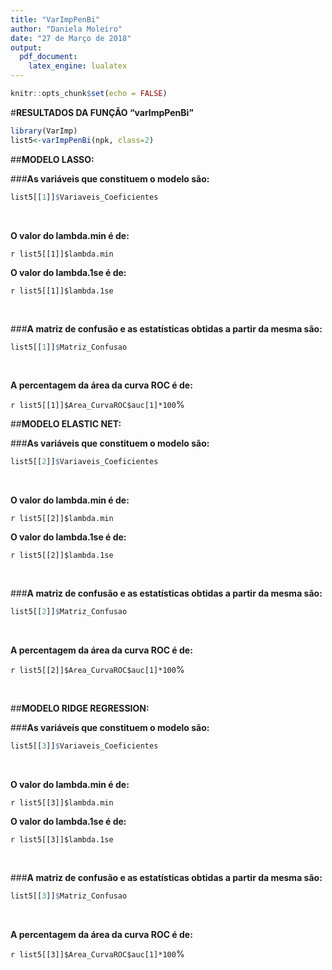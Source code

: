 ---
title: "VarImpPenBi"
author: "Daniela Moleiro"
date: "27 de Março de 2018"
output: 
  pdf_document:
    latex_engine: lualatex
---



```{r setup, include=FALSE}

knitr::opts_chunk$set(echo = FALSE)

```



#**RESULTADOS DA FUNÇÃO "varImpPenBi"**

```{r varImpPenBi, echo=FALSE, cache=FALSE, include=FALSE, results=FALSE, warning=FALSE, comment=FALSE, warning=FALSE}

library(VarImp)
list5<-varImpPenBi(npk, class=2)

```



##**MODELO LASSO:**



###**As variáveis que constituem o modelo são:**  

```{r, echo=FALSE}

list5[[1]]$Variaveis_Coeficientes

```



&nbsp;



**O valor do lambda.min é de:**

`r list5[[1]]$lambda.min`



**O valor do lambda.1se é de:**

`r list5[[1]]$lambda.1se`



&nbsp;



###**A matriz de confusão e as estatísticas obtidas a partir da mesma são:**

```{r, echo=FALSE}

list5[[1]]$Matriz_Confusao

```



&nbsp;



**A percentagem da área da curva ROC é de:**

`r list5[[1]]$Area_CurvaROC$auc[1]*100`%





##**MODELO ELASTIC NET:**



###**As variáveis que constituem o modelo são:**

```{r, echo=FALSE}

list5[[2]]$Variaveis_Coeficientes

```



&nbsp;



**O valor do lambda.min é de:**

`r list5[[2]]$lambda.min`



**O valor do lambda.1se é de:**

`r list5[[2]]$lambda.1se`



&nbsp;



###**A matriz de confusão e as estatísticas obtidas a partir da mesma são:**

```{r, echo=FALSE}

list5[[2]]$Matriz_Confusao

```



&nbsp;



**A percentagem da área da curva ROC é de:**

`r list5[[2]]$Area_CurvaROC$auc[1]*100`%



&nbsp;



##**MODELO RIDGE REGRESSION:**



###**As variáveis que constituem o modelo são:**

```{r, echo=FALSE}

list5[[3]]$Variaveis_Coeficientes

```



&nbsp;



**O valor do lambda.min é de:**

`r list5[[3]]$lambda.min`



**O valor do lambda.1se é de:**

`r list5[[3]]$lambda.1se`



&nbsp;



###**A matriz de confusão e as estatísticas obtidas a partir da mesma são:**

```{r, echo=FALSE}

list5[[3]]$Matriz_Confusao

```



&nbsp;



**A percentagem da área da curva ROC é de:**

`r list5[[3]]$Area_CurvaROC$auc[1]*100`%




